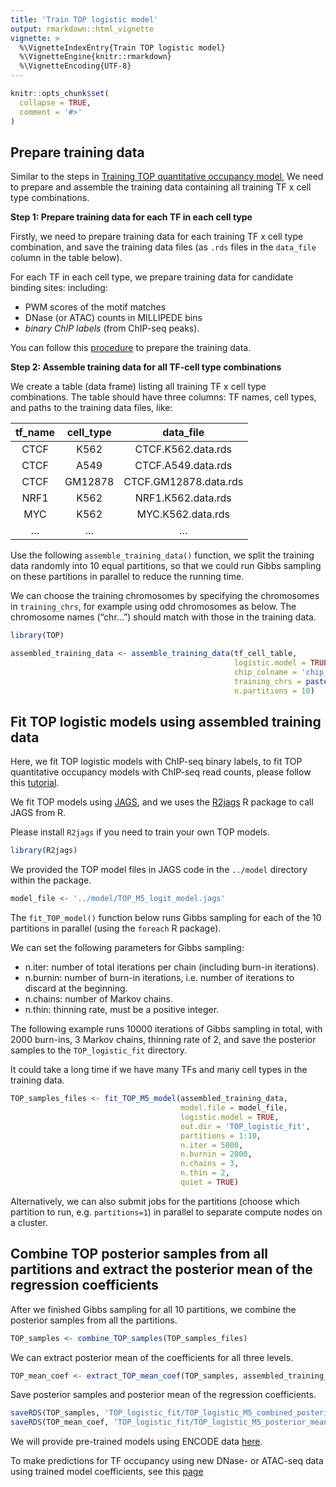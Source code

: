 ```yaml
---
title: 'Train TOP logistic model'
output: rmarkdown::html_vignette
vignette: >
  %\VignetteIndexEntry{Train TOP logistic model}
  %\VignetteEngine{knitr::rmarkdown}
  %\VignetteEncoding{UTF-8}
---
```


```r
knitr::opts_chunk$set(
  collapse = TRUE,
  comment = '#>'
)
```

Prepare training data
---------------------

Similar to the steps in [Training TOP quantitative occupancy model](train_TOP_model.html),
We need to prepare and assemble the training data containing all training 
TF x cell type combinations. 

**Step 1: Prepare training data for each TF in each cell type**

Firstly, we need to prepare training data
for each training TF x cell type combination, and 
save the training data files 
(as `.rds` files in the `data_file` column in the table below).

For each TF in each cell type, 
we prepare training data for candidate binding sites:
including: 

- PWM scores of the motif matches
- DNase (or ATAC) counts in MILLIPEDE bins
- *binary ChIP labels* (from ChIP-seq peaks).

You can follow this [procedure](data_preparation.html) to prepare the training data.

**Step 2: Assemble training data for all TF-cell type combinations**

We create a table (data frame) listing all training TF x cell type 
combinations. The table should have three columns:
TF names, cell types, and paths to the training data files, like:

|   tf_name    |   cell_type   |        data_file         |
|:------------:|:-------------:|:------------------------:|
|     CTCF     |     K562      |   CTCF.K562.data.rds     |
|     CTCF     |     A549      |   CTCF.A549.data.rds     |
|     CTCF     |    GM12878    |   CTCF.GM12878.data.rds  |
|     NRF1     |     K562      |   NRF1.K562.data.rds     |
|     MYC      |     K562      |   MYC.K562.data.rds      |
|     ...      |     ...       |   ...                    |


Use the following `assemble_training_data()` function, 
we split the training data randomly into 10 equal partitions, 
so that we could run Gibbs sampling on these partitions in parallel to
reduce the running time. 

We can choose the training chromosomes by specifying the chromosomes in 
`training_chrs`, for example using odd chromosomes as below.
The chromosome names ("chr...") should match with those in the training data.

```r
library(TOP)
```

```r
assembled_training_data <- assemble_training_data(tf_cell_table,
                                                  logistic.model = TRUE, # use logistic model
                                                  chip_colname = 'chip_label', # name of the column with ChIP labels in training data
                                                  training_chrs = paste0('chr', seq(1,21,2)), 
                                                  n.partitions = 10)
```

Fit TOP logistic models using assembled training data
--------------------------------------------------------

Here, we fit TOP logistic models with ChIP-seq binary labels, 
to fit TOP quantitative occupancy models with ChIP-seq read counts, 
please follow this [tutorial](train_TOP_model.htmll).

We fit TOP models using [JAGS](https://mcmc-jags.sourceforge.io), 
and we uses the [R2jags](https://cran.r-project.org/web/packages/R2jags/) 
R package to call JAGS from R.

Please install `R2jags` if you need to train your own TOP models. 
```r
library(R2jags)
```

We provided the TOP model files in JAGS code 
in the `../model` directory within the package. 
```r
model_file <- '../model/TOP_M5_logit_model.jags'
```

The `fit_TOP_model()` function below runs Gibbs sampling for each of the 10 partitions 
in parallel (using the `foreach` R package). 

We can set the following parameters for Gibbs sampling: 

- n.iter: number of total iterations per chain (including burn-in iterations).
- n.burnin: number of burn-in iterations, i.e. number of iterations to discard at the beginning.
- n.chains: number of Markov chains.
- n.thin: thinning rate, must be a positive integer.

The following example runs 10000 iterations of Gibbs sampling in total, 
with 2000 burn-ins, 3 Markov chains, thinning rate of 2, 
and save the posterior samples to the `TOP_logistic_fit` directory. 

It could take a long time if we have many TFs and many cell types
in the training data.

```r
TOP_samples_files <- fit_TOP_M5_model(assembled_training_data, 
                                      model.file = model_file,
                                      logistic.model = TRUE,
                                      out.dir = 'TOP_logistic_fit',
                                      partitions = 1:10,
                                      n.iter = 5000, 
                                      n.burnin = 2000,
                                      n.chains = 3,
                                      n.thin = 2,
                                      quiet = TRUE)
```

Alternatively, we can also submit jobs for the partitions
(choose which partition to run, e.g. `partitions=1`) 
in parallel to separate compute nodes on a cluster. 

Combine TOP posterior samples from all partitions and extract the posterior mean of the regression coefficients
----------------------------------------------------------------------------------------------------------------

After we finished Gibbs sampling for all 10 partitions, 
we combine the posterior samples from all the partitions.
```r
TOP_samples <- combine_TOP_samples(TOP_samples_files)
```

We can extract posterior mean of the coefficients for all three levels.
```r
TOP_mean_coef <- extract_TOP_mean_coef(TOP_samples, assembled_training_data)
```

Save posterior samples and posterior mean of the regression coefficients.
```r
saveRDS(TOP_samples, 'TOP_logistic_fit/TOP_logistic_M5_combined_posterior_samples.rds')
saveRDS(TOP_mean_coef, 'TOP_logistic_fit/TOP_logistic_M5_posterior_mean_coef.rds')
```

We will provide pre-trained models using ENCODE data
[here](https://users.cs.duke.edu/~amink/software/).

To make predictions for TF occupancy using new DNase- or ATAC-seq data 
using trained model coefficients,
see this [page](predict_TF_occupancy_with_trained_model.html)


